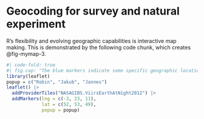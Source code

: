 # Geocoding for survey and natural experiment

R’s flexibility and evolving geographic capabilities is interactive map making. This is demonstrated by the following code chunk, which creates @fig-mymap-3.

```r
#| code-fold: true
#| fig.cap: "The blue markers indicate some specific geographic locations. The basemap is a tiled image of the Earth at night provided by NASA."
library(leaflet)
popup = c("Robin", "Jakub", "Jannes")
leaflet() |>
  addProviderTiles("NASAGIBS.ViirsEarthAtNight2012") |>
  addMarkers(lng = c(-3, 23, 11),
             lat = c(52, 53, 49), 
             popup = popup)
```

